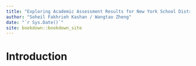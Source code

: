 ```yaml
--- 
title: "Exploring Academic Assessment Results for New York School Districts"
author: "Soheil Fakhrieh Kashan / Wangtao Zheng"
date: "`r Sys.Date()`"
site: bookdown::bookdown_site
---
```


# Introduction

